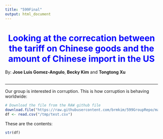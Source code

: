```yaml
---
title: "599Final"
output: html_document
---
```


<h1 align="center" style="color:blue">Looking at the correcation between the tariff on Chinese goods and the amount of Chinese import in the US</h1>

By: **Jose Luis Gomez-Angulo**, **Becky Kim** and **Tongtong Xu**
<br>
<br>

______

Our group is interested in corruption. This is how corruption is behaving worldwide:

```r
# Download the file from the RAW github file
download.file("https://raw.githubusercontent.com/brmkim/599GroupRepo/master/tariff_import.csv", destfile = "/tmp/test.csv", method = "curl")
df <- read.csv("/tmp/test.csv")
```

These are the contents:

```r
str(df)
```